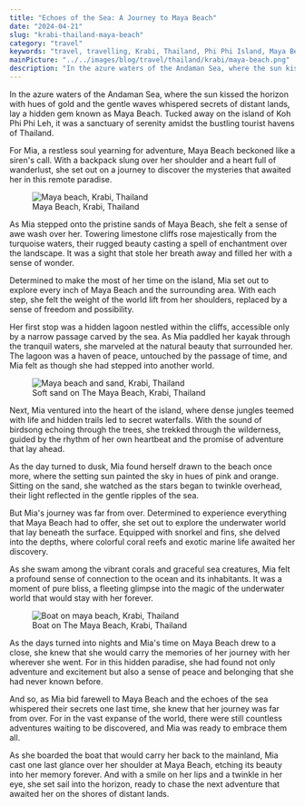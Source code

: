 ```yaml
---
title: "Echoes of the Sea: A Journey to Maya Beach"
date: "2024-04-21"
slug: "krabi-thailand-maya-beach"
category: "travel"
keywords: "travel, travelling, Krabi, Thailand, Phi Phi Island, Maya Beach, The Beach"
mainPicture: "../../images/blog/travel/thailand/krabi/maya-beach.png"
description: "In the azure waters of the Andaman Sea, where the sun kissed the horizon with hues of gold and the gentle waves whispered secrets of distant lands, lay a hidden gem known as Maya Beach. Tucked away on the island of Koh Phi Phi Leh, it was a sanctuary of serenity amidst the bustling tourist havens of Thailand."
---
```


In the azure waters of the Andaman Sea, where the sun kissed the horizon with hues of gold and the gentle waves whispered secrets of distant lands, lay a hidden gem known as Maya Beach. Tucked away on the island of Koh Phi Phi Leh, it was a sanctuary of serenity amidst the bustling tourist havens of Thailand.

<p>
For Mia, a restless soul yearning for adventure, Maya Beach beckoned like a siren's call. With a backpack slung over her shoulder and a heart full of wanderlust, she set out on a journey to discover the mysteries that awaited her in this remote paradise.
</p>

<figure>
  <img src="../../images/blog/travel/thailand/krabi/maya-beach.png" alt="Maya beach, Krabi, Thailand"></img>
  <figcaption>Maya Beach, Krabi, Thailand</figcaption>
</figure>

<p>
As Mia stepped onto the pristine sands of Maya Beach, she felt a sense of awe wash over her. Towering limestone cliffs rose majestically from the turquoise waters, their rugged beauty casting a spell of enchantment over the landscape. It was a sight that stole her breath away and filled her with a sense of wonder.
</p>

<p>
Determined to make the most of her time on the island, Mia set out to explore every inch of Maya Beach and the surrounding area. With each step, she felt the weight of the world lift from her shoulders, replaced by a sense of freedom and possibility.
</p>

<p>
Her first stop was a hidden lagoon nestled within the cliffs, accessible only by a narrow passage carved by the sea. As Mia paddled her kayak through the tranquil waters, she marveled at the natural beauty that surrounded her. The lagoon was a haven of peace, untouched by the passage of time, and Mia felt as though she had stepped into another world.
</p>


<figure>
  <img src="../../images/blog/travel/thailand/krabi/maya-sand-beach.png" alt="Maya beach and sand, Krabi, Thailand"></img>
  <figcaption>Soft sand on The Maya Beach, Krabi, Thailand</figcaption>
</figure>


<p>
Next, Mia ventured into the heart of the island, where dense jungles teemed with life and hidden trails led to secret waterfalls. With the sound of birdsong echoing through the trees, she trekked through the wilderness, guided by the rhythm of her own heartbeat and the promise of adventure that lay ahead.
</p>

<p>
As the day turned to dusk, Mia found herself drawn to the beach once more, where the setting sun painted the sky in hues of pink and orange. Sitting on the sand, she watched as the stars began to twinkle overhead, their light reflected in the gentle ripples of the sea.
</p>


<p>
But Mia's journey was far from over. Determined to experience everything that Maya Beach had to offer, she set out to explore the underwater world that lay beneath the surface. Equipped with snorkel and fins, she delved into the depths, where colorful coral reefs and exotic marine life awaited her discovery.
</p>

<p>
As she swam among the vibrant corals and graceful sea creatures, Mia felt a profound sense of connection to the ocean and its inhabitants. It was a moment of pure bliss, a fleeting glimpse into the magic of the underwater world that would stay with her forever.
</p>

<figure>
  <img src="../../images/blog/travel/thailand/krabi/maya-beach-boat.png" alt="Boat on maya beach, Krabi, Thailand"></img>
  <figcaption>Boat on The Maya Beach, Krabi, Thailand</figcaption>
</figure>

<p>
As the days turned into nights and Mia's time on Maya Beach drew to a close, she knew that she would carry the memories of her journey with her wherever she went. For in this hidden paradise, she had found not only adventure and excitement but also a sense of peace and belonging that she had never known before.
</p>

<p>
And so, as Mia bid farewell to Maya Beach and the echoes of the sea whispered their secrets one last time, she knew that her journey was far from over. For in the vast expanse of the world, there were still countless adventures waiting to be discovered, and Mia was ready to embrace them all.
</p>

<p>
As she boarded the boat that would carry her back to the mainland, Mia cast one last glance over her shoulder at Maya Beach, etching its beauty into her memory forever. And with a smile on her lips and a twinkle in her eye, she set sail into the horizon, ready to chase the next adventure that awaited her on the shores of distant lands.
</p>
